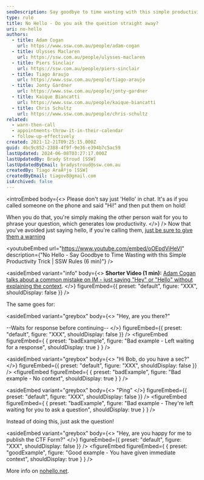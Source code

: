 ```yaml
---
seoDescription: Say goodbye to time wasting with this simple productivity trick!
type: rule
title: No Hello - Do you ask the question straight away?
uri: no-hello
authors:
  - title: Adam Cogan
    url: https://www.ssw.com.au/people/adam-cogan
  - title: Ulysses Maclaren
    url: https://ssw.com.au/people/ulysses-maclaren
  - title: Piers Sinclair
    url: https://ssw.com.au/people/piers-sinclair
  - title: Tiago Araujo
    url: https://www.ssw.com.au/people/tiago-araujo
  - title: Jonty Gardner
    url: https://www.ssw.com.au/people/jonty-gardner
  - title: Kaique Biancatti
    url: https://www.ssw.com.au/people/kaique-biancatti
  - title: Chris Schultz
    url: https://www.ssw.com.au/people/chris-schultz
related:
  - warn-then-call
  - appointments-throw-it-in-their-calendar
  - follow-up-effectively
created: 2021-12-21T09:25:15.000Z
guid: 4bc9c852-2388-4f9f-9e36-e394b7c5ac59
lastUpdated: 2024-06-08T03:27:17.000Z
lastUpdatedBy: Brady Stroud [SSW]
lastUpdatedByEmail: bradystroud@ssw.com.au
createdBy: Tiago AraÃºjo [SSW]
createdByEmail: tiagov8@gmail.com
isArchived: false
---
```


<introEmbed
  body={<>
Please don't say just 'Hello' in chat. It's as if you called someone on the phone and said "Hi!" and then put them on hold!

When you do that, you're simply making the other person wait for you to phrase your question, which generates low productivity.
  </>}
/>
Now that you've avoided just saying hello, if you're calling them, [just be sure to give them a warning](/warn-then-call)

<youtubeEmbed url="https://www.youtube.com/embed/oOEpdViHeVI" description={"No Hello - Say Goodbye to Time Wasting with this Simple Productivity Trick | SSW Rules (6 min)"} />

<asideEmbed
  variant="info"
  body={<>
    **Shorter Video (1 min):** [Adam Cogan talks about a common mistake on IM - just saying "Hey" or "Hello" without explaining the context](https://www.youtube.com/watch?v=omuzBQaPQjw).
  </>}
  figureEmbed={{
    preset: "default",
    figure: "XXX",
    shouldDisplay: false
  }}
/>

The same goes for:

<asideEmbed
  variant="greybox"
  body={<>
    "Hey, are you there?"

--Waits for response before continuing--
  </>}
  figureEmbed={{
    preset: "default",
    figure: "XXX",
    shouldDisplay: false
  }}
/>
<figureEmbed figureEmbed={ {
  preset: "badExample",
  figure: "Bad example - Left waiting for a response",
  shouldDisplay: true
} } />


<asideEmbed
  variant="greybox"
  body={<>
    "Hi Bob, do you have a sec?"
  </>}
  figureEmbed={{
    preset: "default",
    figure: "XXX",
    shouldDisplay: false
  }}
/>
<figureEmbed figureEmbed={ {
  preset: "badExample",
  figure: "Bad example - No context",
  shouldDisplay: true
} } />


<asideEmbed
  variant="greybox"
  body={<>
    "Ping"
  </>}
  figureEmbed={{
    preset: "default",
    figure: "XXX",
    shouldDisplay: false
  }}
/>
<figureEmbed figureEmbed={ {
  preset: "badExample",
  figure: "Bad example - They're left waiting for you to ask a question",
  shouldDisplay: true
} } />


Instead of doing this, just ask the question!

<asideEmbed
  variant="greybox"
  body={<>
    "Hey, are you happy for me to publish the CTF Form?"
  </>}
  figureEmbed={{
    preset: "default",
    figure: "XXX",
    shouldDisplay: false
  }}
/>
<figureEmbed figureEmbed={ {
  preset: "goodExample",
  figure: "Good example - You have given immediate context",
  shouldDisplay: true
} } />


More info on [nohello.net](https://nohello.net/).
